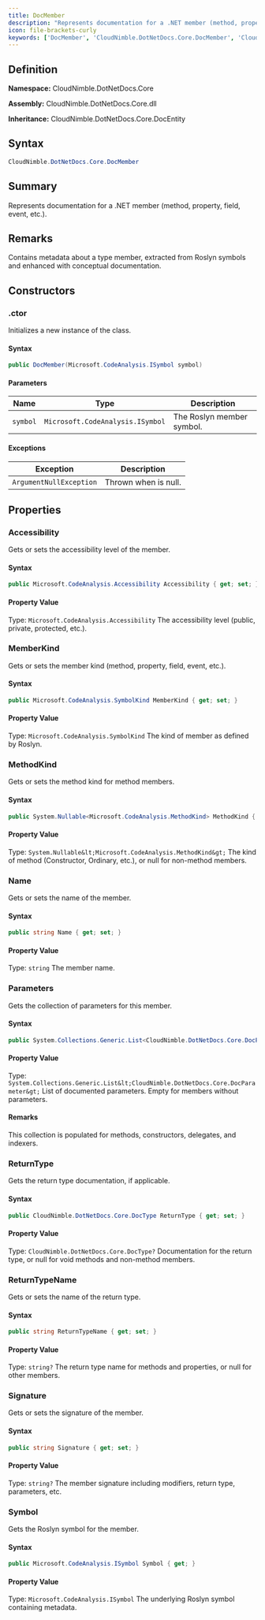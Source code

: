 ```yaml
---
title: DocMember
description: "Represents documentation for a .NET member (method, property, field, event, etc.)."
icon: file-brackets-curly
keywords: ['DocMember', 'CloudNimble.DotNetDocs.Core.DocMember', 'CloudNimble.DotNetDocs.Core', 'class', 'CloudNimble.DotNetDocs.Core.DocEntity']
---
```


## Definition

**Namespace:** CloudNimble.DotNetDocs.Core

**Assembly:** CloudNimble.DotNetDocs.Core.dll

**Inheritance:** CloudNimble.DotNetDocs.Core.DocEntity

## Syntax

```csharp
CloudNimble.DotNetDocs.Core.DocMember
```

## Summary

Represents documentation for a .NET member (method, property, field, event, etc.).

## Remarks

Contains metadata about a type member, extracted from Roslyn symbols and enhanced
            with conceptual documentation.

## Constructors

### .ctor

Initializes a new instance of the  class.

#### Syntax

```csharp
public DocMember(Microsoft.CodeAnalysis.ISymbol symbol)
```

#### Parameters

| Name | Type | Description |
|------|------|-------------|
| `symbol` | `Microsoft.CodeAnalysis.ISymbol` | The Roslyn member symbol. |

#### Exceptions

| Exception | Description |
|-----------|-------------|
| `ArgumentNullException` | Thrown when  is null. |

## Properties

### Accessibility

Gets or sets the accessibility level of the member.

#### Syntax

```csharp
public Microsoft.CodeAnalysis.Accessibility Accessibility { get; set; }
```

#### Property Value

Type: `Microsoft.CodeAnalysis.Accessibility`
The accessibility level (public, private, protected, etc.).

### MemberKind

Gets or sets the member kind (method, property, field, event, etc.).

#### Syntax

```csharp
public Microsoft.CodeAnalysis.SymbolKind MemberKind { get; set; }
```

#### Property Value

Type: `Microsoft.CodeAnalysis.SymbolKind`
The kind of member as defined by Roslyn.

### MethodKind

Gets or sets the method kind for method members.

#### Syntax

```csharp
public System.Nullable<Microsoft.CodeAnalysis.MethodKind> MethodKind { get; set; }
```

#### Property Value

Type: `System.Nullable&lt;Microsoft.CodeAnalysis.MethodKind&gt;`
The kind of method (Constructor, Ordinary, etc.), or null for non-method members.

### Name

Gets or sets the name of the member.

#### Syntax

```csharp
public string Name { get; set; }
```

#### Property Value

Type: `string`
The member name.

### Parameters

Gets the collection of parameters for this member.

#### Syntax

```csharp
public System.Collections.Generic.List<CloudNimble.DotNetDocs.Core.DocParameter> Parameters { get; init; }
```

#### Property Value

Type: `System.Collections.Generic.List&lt;CloudNimble.DotNetDocs.Core.DocParameter&gt;`
List of documented parameters. Empty for members without parameters.

#### Remarks

This collection is populated for methods, constructors, delegates, and indexers.

### ReturnType

Gets the return type documentation, if applicable.

#### Syntax

```csharp
public CloudNimble.DotNetDocs.Core.DocType ReturnType { get; set; }
```

#### Property Value

Type: `CloudNimble.DotNetDocs.Core.DocType?`
Documentation for the return type, or null for void methods and non-method members.

### ReturnTypeName

Gets or sets the name of the return type.

#### Syntax

```csharp
public string ReturnTypeName { get; set; }
```

#### Property Value

Type: `string?`
The return type name for methods and properties, or null for other members.

### Signature

Gets or sets the signature of the member.

#### Syntax

```csharp
public string Signature { get; set; }
```

#### Property Value

Type: `string?`
The member signature including modifiers, return type, parameters, etc.

### Symbol

Gets the Roslyn symbol for the member.

#### Syntax

```csharp
public Microsoft.CodeAnalysis.ISymbol Symbol { get; }
```

#### Property Value

Type: `Microsoft.CodeAnalysis.ISymbol`
The underlying Roslyn symbol containing metadata.

